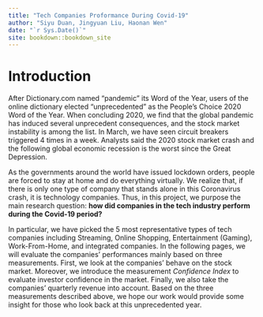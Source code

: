 --- 
title: "Tech Companies Proformance During Covid-19"
author: "Siyu Duan, Jingyuan Liu, Haonan Wen"
date: "`r Sys.Date()`"
site: bookdown::bookdown_site
---

# Introduction

  After Dictionary.com named "pandemic" its Word of the Year, users of the online dictionary elected "unprecedented" as the People's Choice 2020 Word of the Year. When concluding 2020, we find that the global pandemic has induced several unprecedent consequences, and the stock market instability is among the list. In March, we have seen circuit breakers triggered 4 times in a week. Analysts said the 2020 stock market crash and the following global economic recession is the worst since the Great Depression. 

  As the governments around the world have issued lockdown orders, people are forced to stay at home and do everything virtually. We realize that, if there is only one type of company that stands alone in this Coronavirus crash, it is technology companies. Thus, in this project, we purpose the main research question: **how did companies in the tech industry perform during the Covid-19 period?** 
  
  In particular, we have picked the 5 most representative types of tech companies including Streaming, Online Shopping, Entertainment (Gaming), Work-From-Home, and integrated companies. In the following pages, we will evaluate the companies' performances mainly based on three measurements. First, we look at the companies' behave on the stock market. Moreover, we introduce the measurement *Confidence Index* to evaluate investor confidence in the market. Finally, we also take the companies' quarterly revenue into account. Based on the three measurements described above, we hope our work would provide some insight for those who look back at this unprecedented year.